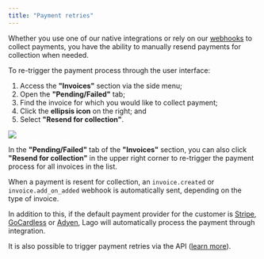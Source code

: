 ```yaml
---
title: "Payment retries"
---
```


Whether you use one of our native integrations or rely on our
[webhooks](/api-reference/webhooks/messages) to collect payments, you have the ability to
manually resend payments for collection when needed.

To re-trigger the payment process through the user interface:

1. Access the **"Invoices"** section via the side menu;
2. Open the **"Pending/Failed"** tab;
3. Find the invoice for which you would like to collect payment;
4. Click the **ellipsis icon** on the right; and
5. Select **"Resend for collection"**.

<Frame caption="Payment retry via the invoice list">
  <img src="/guide/payments/images/retry-payment-a34e7670c5465cd86eb660502b3aa4ce.png" />
</Frame>

In the **"Pending/Failed"** tab of the **"Invoices"** section, you can also
click **"Resend for collection"** in the upper right corner to re-trigger the
payment process for all invoices in the list.

When a payment is resent for collection, an `invoice.created` or
`invoice.add_on_added` webhook is automatically sent, depending on the type of
invoice.

In addition to this, if the default payment provider for the customer is
[Stripe](/guide/payments/stripe-integration),
[GoCardless](/guide/payments/gocardless-integration) or [Adyen](/guide/payments/adyen-integration), Lago will automatically process
the payment through integration.

It is also possible to trigger payment retries via the API
([learn more](/api-reference/invoices/retry)).

